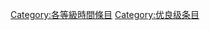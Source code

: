 {{catmore1|[[Wikipedia:时间专题|Wikipedia:时间专题]]}}
{{Articles by Quality| topic=时间|project=时间|format=TOC}}
{{Wikipedia category}}
{{emptycat}}

[[Category:各等級時間條目|Category:各等級時間條目]]
[[Category:优良级条目|Category:优良级条目]]
